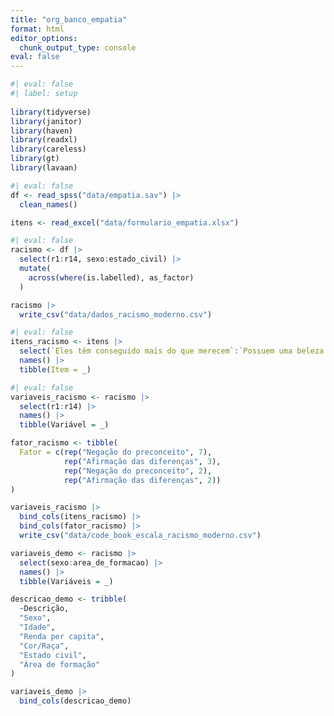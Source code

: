 ```yaml
---
title: "org_banco_empatia"
format: html
editor_options: 
  chunk_output_type: console
eval: false
---
```


```r
#| eval: false
#| label: setup
 
library(tidyverse)
library(janitor)
library(haven)
library(readxl)
library(careless)
library(gt)
library(lavaan)
```

```r
#| eval: false
df <- read_spss("data/empatia.sav") |> 
  clean_names()

itens <- read_excel("data/formulario_empatia.xlsx")
```

```r
#| eval: false
racismo <- df |> 
  select(r1:r14, sexo:estado_civil) |> 
  mutate(
    across(where(is.labelled), as_factor)
  )
```

```r
racismo |> 
  write_csv("data/dados_racismo_moderno.csv")
```

```r
#| eval: false
itens_racismo <- itens |> 
  select(`Eles têm conseguido mais do que merecem`:`Possuem uma beleza diferente`) |> 
  names() |> 
  tibble(Item = _) 
```

```r
#| eval: false
variaveis_racismo <- racismo |> 
  select(r1:r14) |> 
  names() |> 
  tibble(Variável = _)
```

```r
fator_racismo <- tibble(
  Fator = c(rep("Negação do preconceito", 7),
            rep("Afirmação das diferenças", 3),
            rep("Negação do preconceito", 2),
            rep("Afirmação das diferenças", 2))
)
```

```r
variaveis_racismo |> 
  bind_cols(itens_racismo) |> 
  bind_cols(fator_racismo) |> 
  write_csv("data/code_book_escala_racismo_moderno.csv")
```

```r
variaveis_demo <- racismo |> 
  select(sexo:area_de_formacao) |> 
  names() |> 
  tibble(Variáveis = _)
```

```r
descricao_demo <- tribble(
  ~Descrição,
  "Sexo",
  "Idade",
  "Renda per capita",
  "Cor/Raça",
  "Estado civil",
  "Área de formação"
)
```

```r
variaveis_demo |> 
  bind_cols(descricao_demo)
```


